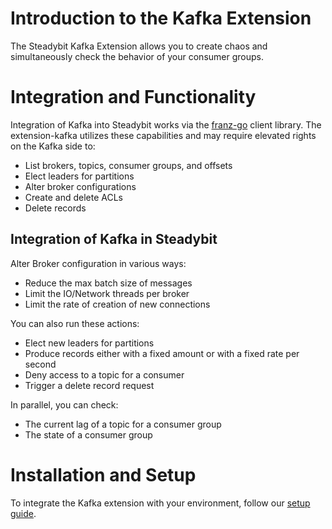 # Introduction to the Kafka Extension
The Steadybit Kafka Extension allows you to create chaos and simultaneously check the behavior of your consumer groups.

# Integration and Functionality
Integration of Kafka into Steadybit works via the [franz-go](https://github.com/twmb/franz-go/tree/master) client library.
The extension-kafka utilizes these capabilities and may require elevated rights on the Kafka side to:
- List brokers, topics, consumer groups, and offsets
- Elect leaders for partitions
- Alter broker configurations
- Create and delete ACLs
- Delete records

## Integration of Kafka in Steadybit

Alter Broker configuration in various ways:
- Reduce the max batch size of messages
- Limit the IO/Network threads per broker
- Limit the rate of creation of new connections

You can also run these actions:
- Elect new leaders for partitions
- Produce records either with a fixed amount or with a fixed rate per second
- Deny access to a topic for a consumer
- Trigger a delete record request

In parallel, you can check:
- The current lag of a topic for a consumer group
- The state of a consumer group

# Installation and Setup
To integrate the Kafka extension with your environment, follow our [setup guide](https://github.com/steadybit/extension-kafka#installation).